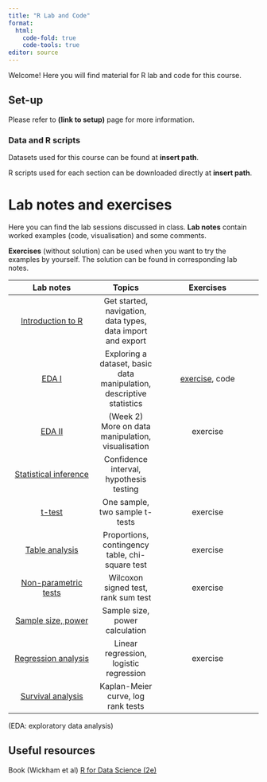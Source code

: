 ```yaml
---
title: "R Lab and Code"
format: 
  html:
    code-fold: true
    code-tools: true
editor: source
---
```


Welcome! Here you will find material for R lab and code for this course. 

## Set-up

Please refer to **(link to setup)** page for more information.

### Data and R scripts

Datasets used for this course can be found at **insert path**.

R scripts used for each section can be downloaded directly at **insert path**.



# Lab notes and exercises

Here you can find the lab sessions discussed in class. **Lab notes** contain worked examples (code, visualisation) and some comments. 

**Exercises** (without solution) can be used when you want to try the examples by yourself. The solution can be found in corresponding lab notes.


| Lab notes   |  Topics             | Exercises |
|:---------------:|:----------:|:------------------:|
| [Introduction to R](lab_intro_r.qmd) | Get started, navigation, data types, data import and export  |  |
| [EDA I](lab_eda_part1.qmd) | Exploring a dataset, basic data manipulation, descriptive statistics | [exercise](ex_eda_part1.qmd), code |
| [EDA II](lab_eda_part2.qmd)| (Week 2) More on data manipulation, visualisation| exercise |
| [Statistical inference](lab_inf_ci.qmd)| Confidence interval, hypothesis testing | |
| [t-test](lab_ttest.qmd)| One sample, two sample t-tests | exercise |
| [Table analysis](lab_categorical.qmd)| Proportions, contingency table, chi-square test | exercise|
| [Non-parametric tests](lab_nonpara.qmd)|Wilcoxon signed test, rank sum test | exercise|
| [Sample size, power](lab_samplesize.qmd)| Sample size, power calculation | |
| [Regression analysis](lab_regression.qmd)| Linear regression, logistic regression | exercise|
| [Survival analysis](lab_survival.qmd)|Kaplan-Meier curve, log rank tests | |

(EDA: exploratory data analysis)

## Useful resources 

Book (Wickham et al) [R for Data Science (2e)](https://r4ds.hadley.nz)


